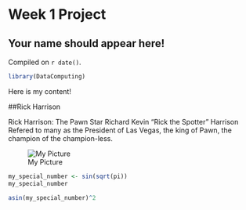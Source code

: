 # Week 1 Project  

## Your name should appear here!

<!-- leave this material as is -->
Compiled on `r date()`.

```r
library(DataComputing)
```
<!-- put your content after this line -->

Here is my content!

##Rick Harrison 

Rick Harrison: The Pawn Star\n
Richard Kevin "Rick the Spotter" Harrison\n
Refered to many as the President of Las Vegas, the king of Pawn, the champion of the champion-less. 

![My Picture](https://pbs.twimg.com/profile_images/3077919408/2766795e81dad77bb276e548af0c42bd.jpeg)

```r
my_special_number <- sin(sqrt(pi))
my_special_number
```


```r
asin(my_special_number)^2
```

